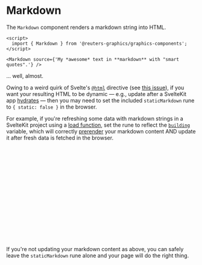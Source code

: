 

<Meta of={MarkdownStories} />

# Markdown

The `Markdown` component renders a markdown string into HTML.

```svelte
<script>
  import { Markdown } from '@reuters-graphics/graphics-components';
</script>

<Markdown source={'My *awesome* text in **markdown** with "smart quotes".'} />
```

<Canvas of={MarkdownStories.Demo} />

... well, almost.

Owing to a weird quirk of Svelte's [`@html`](https://svelte.dev/docs/special-tags#html) directive (see [this issue](https://github.com/reuters-graphics/graphics-components/issues/148)), if you want your resulting HTML to be dynamic — e.g., update after a SvelteKit app [hydrates](https://kit.svelte.dev/docs/glossary#hydration) — then you may need to set the included `staticMarkdown` rune to `{ static: false }` in the browser.

For example, if you're refreshing some data with markdown strings in a SvelteKit project using a [load function](https://kit.svelte.dev/docs/load), set the rune to reflect the [`building`](https://kit.svelte.dev/docs/modules#$app-environment-building) variable, which will correctly [prerender](https://kit.svelte.dev/docs/glossary#prerendering) your markdown content AND update it after fresh data is fetched in the browser.

```javascript
// +layout.js
import { staticMarkdown } from '@reuters-graphics/graphics-components';
import { building } from '$app/environment';

/** @type {import('./$types').LayoutLoad} */
export const load = async () => {
  // Set the staticMarkdown rune with the value of building.
  staticMarkdown.static = building;

  // Now this content will correctly refresh when a reader loads your page.
  const resp = await fetch(
    'https://graphics.thomsonreuters.com/data/my-page-content.json'
  );
  const content = await resp.json();

  return { content };
};
```

If you're not updating your markdown content as above, you can safely leave the `staticMarkdown` rune alone and your page will do the right thing.
